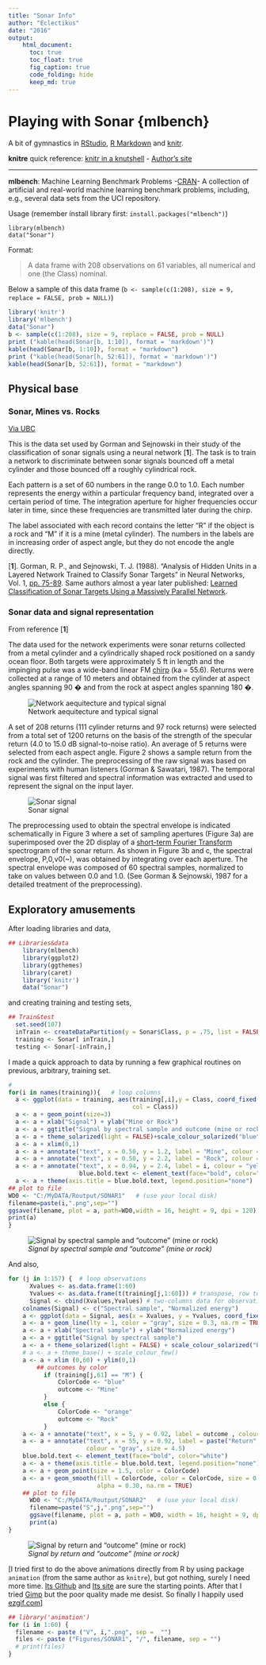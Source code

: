 ```yaml
---
title: "Sonar Info"
author: "Eclectikus"
date: "2016"
output:
    html_document:
      toc: true
      toc_float: true
      fig_caption: true
      code_folding: hide
      keep_md: true
---
```

# Playing with Sonar {mlbench}

A bit of gymnastics in [RStudio](https://www.rstudio.com/), [R Markdown](http://rmarkdown.rstudio.com/) and [knitr](https://cran.r-project.org/web/packages/knitr/index.html).

**knitre** quick reference: [knitr in a knutshell](http://kbroman.org/knitr_knutshell/) - [Author's site](http://yihui.name/knitr/)

---

**mlbench**: Machine Learning Benchmark Problems -[CRAN](https://cran.r-project.org/web/packages/mlbench/index.html)- A collection of artificial and real-world machine learning benchmark problems, including, e.g., several data sets from the UCI repository.

Usage (remember install library first: `install.packages("mlbench")`)
```
library(mlbench)
data("Sonar")
```
Format:

> A data frame with 208 observations on 61 variables, all numerical and one (the Class) nominal.

Below a sample of this data frame (`b <- sample(c(1:208), size = 9, replace = FALSE, prob = NULL)`)

```r
library('knitr')
library('mlbench')
data("Sonar")
b <- sample(c(1:208), size = 9, replace = FALSE, prob = NULL)
print ("kable(head(Sonar[b, 1:10]), format = 'markdown')")
kable(head(Sonar[b, 1:10]), format = "markdown")
print ("kable(head(Sonar[h, 52:61]), format = 'markdown')")
kable(head(Sonar[b, 52:61]), format = "markdown")
```


## Physical base

### Sonar, Mines vs. Rocks
[Via UBC](http://ugrad.stat.ubc.ca/R/library/mlbench/html/Sonar.html)

This is the data set used by Gorman and Sejnowski in their study of the classification of sonar signals using a neural network [**1**]. The task is to train a network to discriminate between sonar signals bounced off a metal cylinder and those bounced off a roughly cylindrical rock.

Each pattern is a set of 60 numbers in the range 0.0 to 1.0. Each number represents the energy within a particular frequency band, integrated over a certain period of time. The integration aperture for higher frequencies occur later in time, since these frequencies are transmitted later during the chirp.

The label associated with each record contains the letter "R" if the object is a rock and "M" if it is a mine (metal cylinder). The numbers in the labels are in increasing order of aspect angle, but they do not encode the angle directly.

[**1**]. Gorman, R. P., and Sejnowski, T. J. (1988). "Analysis of Hidden Units in a Layered Network Trained to Classify Sonar Targets" in Neural Networks, Vol. 1, [pp. 75-89](http://citeseerx.ist.psu.edu/viewdoc/download?doi=10.1.1.299.8959&rep=rep1&type=pdf). Same authors almost a year later published: [Learned Classification of Sonar Targets Using a Massively Parallel Network](https://papers.cnl.salk.edu/PDFs/Learned%20Classification%20of%20Sonar%20Targets%20Using%20a%20Massively%20Parallel%20Network%201988-3231.pdf).



### Sonar data and signal representation
From reference [**1**]

The data used for the network experiments were sonar returns collected from a metal cylinder and a cylindrically shaped rock positioned on a sandy ocean floor. Both targets were approximately 5 ft in length and the impinging pulse was a wide-band linear FM [chirp](https://en.wikipedia.org/wiki/Chirp) (ka = 55.6). Returns were collected at a range of 10 meters and obtained from the cylinder at aspect angles spanning 90 � and from the rock at aspect angles spanning 180 �.

<p align="center">![Network aequitecture and typical signal](Figures/PhysicsSchemw.png)</p>

A set of 208 returns (111 cylinder returns and 97 rock returns) were selected from a total set of 1200 returns on the basis of the strength of the specular return (4.0 to 15.0 dB signal-to-noise ratio). An average of 5 returns were selected from each aspect angle. Figure 2 shows a sample return from the rock and the cylinder. The preprocessing of the raw signal was based on experiments with human listeners (Gorman & Sawatari, 1987). The temporal signal was first filtered and spectral information was extracted and used to represent the signal on the input layer.

<p align="center">![Sonar signal](Figures/SonarSignal.png)</p>

The preprocessing used to obtain the spectral envelope is indicated schematically in Figure 3 where a set of sampling apertures (Figure 3a) are superimposed over the 2D display of a [short-term Fourier Transform](https://en.wikipedia.org/wiki/Short-time_Fourier_transform) spectrogram of the sonar return. As shown in Figure 3b and c, the spectral envelope, P,0,v0(~), was obtained by integrating over each aperture. The spectral envelope was composed of 60 spectral samples, normalized to take on values between 0.0 and 1.0. (See Gorman & Sejnowski, 1987 for a detailed treatment of the preprocessing).

## Exploratory amusements

After loading libraries and data,

```r
## Libraries&data
    library(mlbench)
    library(ggplot2)
    library(ggthemes)
    library(caret)
    library('knitr')
    data("Sonar")
```

and creating training and testing sets,

```r
## Train&test
  set.seed(107)
  inTrain <- createDataPartition(y = Sonar$Class, p = .75, list = FALSE)
  training <- Sonar[ inTrain,]
  testing <- Sonar[-inTrain,]
```

I made a quick approach to data by running a few graphical routines on previous, arbitrary, training set. 

```r
# 
for(i in names(training)){   # loop columns
  a <- ggplot(data = training, aes(training[,i],y = Class, coord_fixed(),
                                   col = Class))
  a <- a + geom_point(size=3)
  a <- a + xlab("Signal") + ylab("Mine or Rock") 
  a <- a + ggtitle("Signal by spectral sample and outcome (mine or rock)")
  a <- a + theme_solarized(light = FALSE)+scale_colour_solarized("blue")
  a <- a + xlim(0,1)
  a <- a + annotate("text", x = 0.50, y = 1.2, label = "Mine", colour = "white")
  a <- a + annotate("text", x = 0.50, y = 2.2, label = "Rock", colour = "white")
  a <- a + annotate("text", x = 0.94, y = 2.4, label = i, colour = "yellow", size = 7.5)
                    blue.bold.text <- element_text(face="bold", color="white")
  a <- a + theme(axis.title = blue.bold.text, legend.position="none")
## plot to file
WD0 <- "C:/MyDATA/Routput/SONAR1"   # (use your local disk)
filename=paste(i,".png",sep="")
ggsave(filename, plot = a, path=WD0,width = 16, height = 9, dpi = 120)
print(a)
}
```

![*Signal by spectral sample and "outcome" (mine or rock)*](https://i.imgur.com/OLzwGGr.gif)

And also,

```r
for (j in 1:157) {  # loop observations
      Xvalues <- as.data.frame(1:60)
      Yvalues <- as.data.frame(t(training[j,1:60])) # transpose, row to column
      Signal <- cbind(Xvalues,Yvalues) # two-columns data for observation 'j'
    colnames(Signal) <- c("Spectral sample", "Normalized energy")
    a <- ggplot(data = Signal, aes(x = Xvalues, y = Yvalues, coord_fixed()))
    a <- a + geom_line(lty = 1, color = "gray", size = 0.3, na.rm = TRUE)
    a <- a + xlab("Spectral sample") + ylab("Normalized energy") 
    a <- a + ggtitle("Signal by spectral sample")
    a <- a + theme_solarized(light = FALSE) + scale_colour_solarized("blue")
    # a <- a + theme_base() + scale_colour_few()
    a <- a + xlim (0,60) + ylim(0,1)
        ## outcomes by color
          if (training[j,61] == "M") {
              ColorCode <- "blue"
              outcome <- "Mine"
          }
          else {
              ColorCode <- "orange"
              outcome <- "Rock"
          }
    a <- a + annotate("text", x = 5, y = 0.92, label = outcome , colour = ColorCode, size = 5.4)
    a <- a + annotate("text", x = 55, y = 0.92, label = paste("Return", j),
                      colour = "gray", size = 4.5)
    blue.bold.text <- element_text(face="bold", color="white")
    a <- a + theme(axis.title = blue.bold.text, legend.position="none")
    a <- a + geom_point(size = 1.5, color = ColorCode)
    a <- a + geom_smooth(fill = ColorCode, color = ColorCode, size = 0.75,
                         alpha = 0.30, na.rm = TRUE)
    ## plot to file
      WD0 <- "C:/MyDATA/Routput/SONAR2"   # (use your local disk)
      filename=paste("S",j,".png",sep="")
      ggsave(filename, plot = a, path = WD0, width = 16, height = 9, dpi = 120)
      print(a)
}
```

![*Signal by return and "outcome" (mine or rock)*](https://i.imgur.com/mJt8gcd.gifv)

[I tried first to do the above animations directly from R by using package `animation` (from the same author as `knitre`), but got nothing, surely I need more time. [Its Github](https://github.com/yihui/animation) and [Its site](http://yihui.name/animation/) are sure the starting points. After that I tried [Gimp](https://www.gimp.org/) but the poor quality made me desist. So finally I happily used [ezgif.com](http://ezgif.com/)]

```r
## library('animation')
for (i in 1:60) {
  filename <- paste ("V", i,".png", sep =  "")
  files <- paste ("Figures/SONAR1", "/", filename, sep = "")
  # print(files)
}
```
